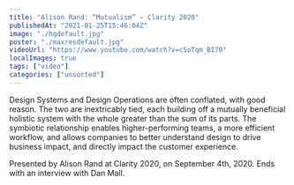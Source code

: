 ```yaml
---
title: "Alison Rand: “Mutualism” — Clarity 2020"
publishedAt: "2021-01-25T15:46:04Z"
image: "./hqdefault.jpg"
poster: "./maxresdefault.jpg"
videoUrl: "https://www.youtube.com/watch?v=cSoTqm_BI70"
localImages: true
tags: ["video"]
categories: ["unsorted"]
---
```


Design Systems and Design Operations are often conflated, with good reason. The two are inextricably tied, each building off a mutually beneficial holistic system with the whole greater than the sum of its parts. The symbiotic relationship enables higher-performing teams, a more efficient workflow, and allows companies to better understand design to drive business impact, and directly impact the customer experience.

Presented by Alison Rand at Clarity 2020, on September 4th, 2020. Ends with an interview with Dan Mall.
